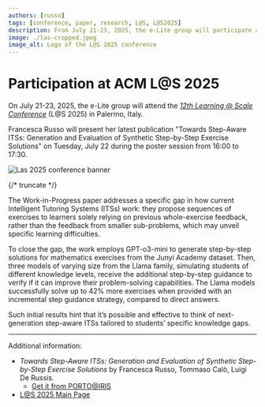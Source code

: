 ```yaml
---
authors: [russo]
tags: [conference, paper, research, L@S, L@S2025]
description: From July 21-23, 2025, the e-Lite group will participate at the 12th 2025 ACM Learning @ Scale Conference in Palermo, Italy. Francesca will present a Work-in-Progress contribution.
image: ./las-cropped.jpeg
image_alt: Logo of the L@S 2025 conference
---
```



# Participation at ACM L@S 2025

On July 21-23, 2025, the e-Lite group will attend the [_12th Learning @ Scale Conference_](https://learningatscale.acm.org/las2025/) (L@S 2025) in Palermo, Italy.

Francesca Russo will present her latest publication "Towards Step-Aware ITSs: Generation and Evaluation of Synthetic Step-by-Step Exercise Solutions" on Tuesday, July 22 during the poster session from 16:00 to 17:30.

<p className="text--center">
    <img src={banner} alt="Las 2025 conference banner" />
</p>
{/* truncate */}

The Work-in-Progress paper addresses a specific gap in how current Intelligent Tutoring Systems (ITSs) work: they propose sequences of exercises to learners solely relying on previous whole-exercise feedback, rather than the feedback from smaller sub-problems, which may unveil specific learning difficulties. 

To close the gap, the work employs GPT-o3-mini to generate step-by-step solutions for mathematics exercises from the Junyi Academy dataset. Then, three models of varying size from the Llama family, simulating students of different knowledge levels, receive the additional step-by-step guidance to verify if it can improve their problem-solving capabilities. The Llama models successfully solve up to 42% more exercises when provided with an incremental step guidance strategy, compared to direct answers.

Such initial results hint that it’s possible and effective to think of next-generation step-aware ITSs tailored to students’ specific knowledge gaps.

---

Additional information:

* _Towards Step-Aware ITSs: Generation and Evaluation of Synthetic Step-by-Step Exercise Solutions_ by Francesca Russo, Tommaso Calò, Luigi De Russis.  
    * [Get it from PORTO@IRIS](https://iris.polito.it/handle/11583/3000468)
* [L@S 2025 Main Page](https://learningatscale.acm.org/las2025/)


